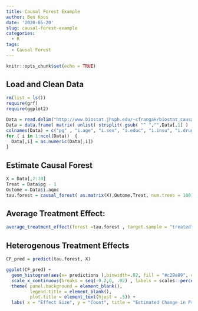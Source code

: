 ```yaml
---
title: Causal Forest Example 
author: Ben Koos
date: '2020-05-20'
slug: causal-forest-example
categories:
  - R
tags:
  - Causal Forest
---
```



```r
knitr::opts_chunk$set(echo = TRUE)
```

## Load and Clean Data 

```r
rm(list = ls())
require(grf)
require(ggplot2)

Data = read.delim("http://www.biostat.jhsph.edu/~cfrangak/biostat_causal/asthma.txt")
Data = data.frame( matrix( unlist( strsplit( gsub( "^ ","",Data[,1] ) , " ")), nrow = 276, byrow = T))
colnames(Data) = c("pg" , "i.age", "i.sex", "i.educ", "i.insu", "i.drug", "i.seve", "com.t", "pcs.sd", "mcs.sd", "i.aqoc")
for ( i in 1:ncol(Data))  { 
  Data[,i] = as.numeric(Data[,i])
}

```

## Estimate Causal Forest

``` r
X = Data[,2:10] 
Treat = Data$pg - 1
Outome = Data$i.aqoc
tau.forest = causal_forest( as.matrix(X),Outome,Treat, num.trees = 100)
```

## Average Treatment Effect:
``` r
average_treatment_effect(forest =tau.forest , target.sample = "treated")
```

## Heterogenous Treatment Effects


```r
CF_pred = predict(tau.forest, X) 

ggplot(CF_pred) + 
  geom_histogram(aes(x= predictions ),binwidth=.02, fill = "#c29a89", color = "#393133") + 
  scale_x_continuous(breaks = seq(-0.2,0, .02) , labels = scales::percent_format(accuracy = 1)) + 
  theme( panel.background = element_blank(),
         legend.title = element_blank(),
         plot.title = element_text(hjust = .5)) + 
  labs( x = "Effect Size", y = "Count", title = "Estimated Change in Probability of Satisfaction\nAs a Result of Being in Physician Group 2")
```
